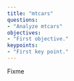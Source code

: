 ```yaml
---
title: "mtcars"
questions:
- "Analyze mtcars"
objectives:
- "First objective."
keypoints:
- "First key point."
---
```


Fixme

